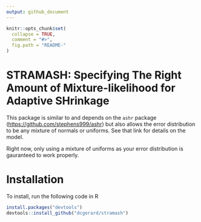 ```yaml
---
output: github_document
---
```


<!-- README.md is generated from README.Rmd. Please edit that file -->

```r
knitr::opts_chunk$set(
  collapse = TRUE,
  comment = "#>",
  fig.path = "README-"
)
```
# STRAMASH: Specifying The Right Amount of Mixture-likelihood for Adaptive SHrinkage
This package is similar to and depends on the `ashr` package
([https://github.com/stephens999/ashr](https://github.com/stephens999/ashr))
but also allows the error distribution to be any mixture of normals or
uniforms. See that link for details on the model.

Right now, only using a mixture of uniforms as your error distribution
is gauranteed to work properly.

# Installation
To install, run the following code in R

```r
install.packages("devtools")
devtools::install_github("dcgerard/stramash")
```
